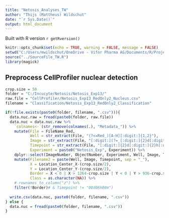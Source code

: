 ```yaml
---
title: "Netosis_Analyses_TW"
author: "Thijs (Mattheus) Wildschut"
date: "`r Sys.Date()`"
output: html_document
---
```


Built with R version `r getRversion()`

```r
knitr::opts_chunk$set(echo = TRUE, warning = FALSE, message = FALSE)
setwd("C:/Users/mwildschut/OneDrive - Vifor Pharma AG/Documents/R/Projects/R_CSL-Vifor_TW/Netosis")
source("../SourceFile_TW.R")
library(magick)
```

## Preprocess CellProfiler nuclear detection
```r
crop.size = 50
folder = "C:/Incucyte/Netosis/Netosis_Exp13/"
raw.file = "CellProfiler/Netosis_Exp13_RedOnly2_Nucleus.csv"
filename = "Classification/Netosis_Exp13_RedOnly2_Classification"

if(!file.exists(paste0(folder, filename, ".csv"))){
  data.nuc.raw = fread(paste0(folder, raw.file))
  data.nuc = data.nuc.raw %>%
    `colnames<-`(str_remove(colnames(.), "Metadata_")) %>%
    mutate(File = FileName_Red,
           Well = str_extract(File, "(?<=Red_)[A-H][:digit:]{1,2}"),
           Image = str_extract(File, "[:digit:](?=_[:digit:]{2}d[:digit:]{2}h[:digit:]{2}m)"),
           Timepoint = str_extract(File, "[:digit:]{2}d[:digit:]{2}h[:digit:]{2}m"),
           Experiment = paste0("Netosis_Exp", Experiment)) %>%
    dplyr::select(ImageNumber, ObjectNumber, Experiment, Well, Image, Timepoint, Location_Center_X, Location_Center_Y) %>%
    mutate(Filename2 = paste(Well, Image, Timepoint, sep = "_"),
           X = Location_Center_X-(crop.size/2),
           Y = Location_Center_Y-(crop.size/2),
           Border = X < 0 | X > 1264-crop.size | Y < 0 | Y > 936-crop.size,
           Class = as.character(NA)) %>%
    # rownames_to_column("z") %>%
    filter(!Border)# & Timepoint != "00d06h00m")
  
  write.csv(data.nuc, paste0(folder, filename, ".csv"))
} else {
  data.nuc = fread(paste0(folder, filename, ".csv"))
}
```

<!-- ## Generate single-cell crops -->
<!-- ### Utilize parallel computing across multiple CPUs -->
<!-- ```{r Generate single-cell crops} -->
<!-- n.cores <- parallel::detectCores() - 1 -->
<!-- doParallel::registerDoParallel(cl = parallel::makeCluster(n.cores, type = "PSOCK")) -->

<!-- in.folder = paste0(folder, "Raw_Images/") -->
<!-- out.folder = paste0(folder, "Cell_Crops/") -->

<!-- images = foreach(file = unique(data.nuc$Filename2), .combine = c) %do% {which(file == data.nuc$Filename2)[1]} -->
<!-- foreach(i=images, .packages = "magick") %dopar%{ -->
<!--   for(channel in c("Green", "Phase", "Red")){ -->
<!--     filename = paste(data.nuc$Experiment[i], channel, data.nuc$Filename2[i], sep = "_") -->
<!--     im = image_read(paste0(in.folder, filename, ".png"))[1] -->
<!--     for(object in which(data.nuc$Filename2 == data.nuc$Filename2[i])){ -->
<!--       im2 = image_crop(im, geometry_area(crop.size, crop.size, data.nuc$X[object], data.nuc$Y[object])) -->
<!--       image_write(im2, path = paste0(out.folder, filename, "_", data.nuc$ObjectNumber[object], ".png"), -->
<!--                 format = "tiff", depth = 16) -->
<!--     } -->
<!--   } -->
<!--   data.nuc$Filename2[i] -->
<!-- } -->

<!-- ``` -->